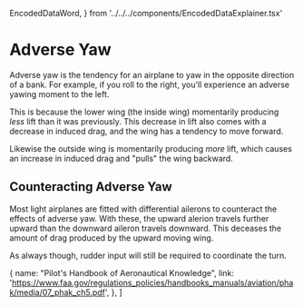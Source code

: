   EncodedDataWord,
} from '../../../components/EncodedDataExplainer.tsx'



# Adverse Yaw

Adverse yaw is the tendency for an airplane to yaw in the opposite direction of
a bank. For example, if you roll to the right, you'll experience an adverse
yawing moment to the left.

This is because the lower wing (the inside wing) momentarily producing _less_
lift than it was previously. This decrease in lift also comes with a decrease in
induced drag, and the wing has a tendency to move forward.

Likewise the outside wing is momentarily producing _more_ lift, which causes an
increase in induced drag and "pulls" the wing backward.

## Counteracting Adverse Yaw

Most light airplanes are fitted with differential ailerons to counteract the
effects of adverse yaw. With these, the upward alerion travels further upward
than the downward aileron travels downward. This deceases the amount of drag
produced by the upward moving wing.

As always though, rudder input will still be required to coordinate the turn.

  {
    name: "Pilot's Handbook of Aeronautical Knowledge",
    link: 'https://www.faa.gov/regulations_policies/handbooks_manuals/aviation/phak/media/07_phak_ch5.pdf',
  },
]
